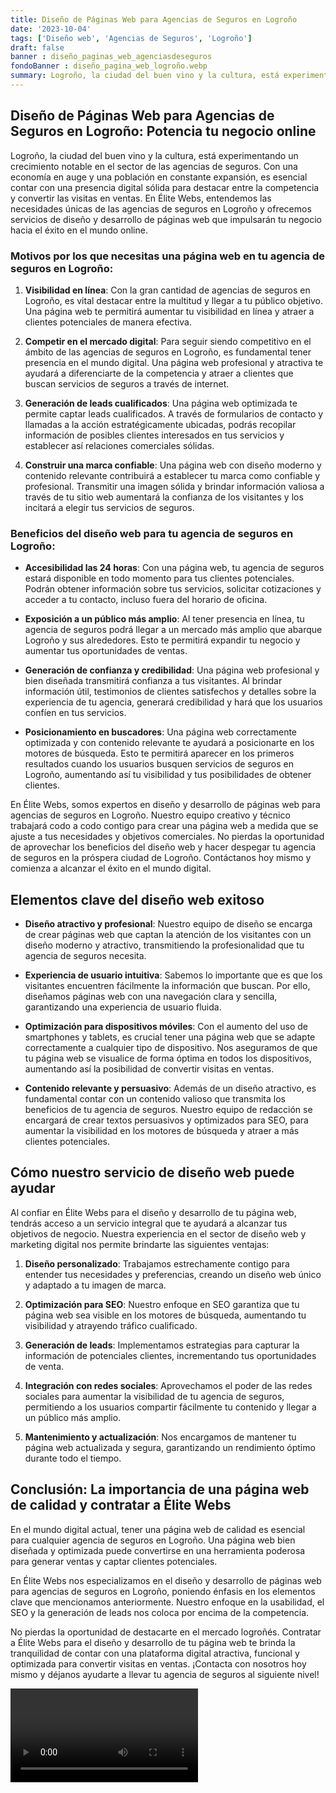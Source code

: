 ```yaml
---
title: Diseño de Páginas Web para Agencias de Seguros en Logroño
date: '2023-10-04'
tags: ['Diseño web', 'Agencias de Seguros', 'Logroño']
draft: false
banner : diseño_paginas_web_agenciasdeseguros
fondoBanner : diseño_pagina_web_logroño.webp
summary: Logroño, la ciudad del buen vino y la cultura, está experimentando un crecimiento notable en el sector de las agencias de seguros. Con una economía en auge y una población en constante expansión, es esencial contar con una presencia digital sólida para destacar entre la competencia y convertir las visitas en ventas. En Élite Webs, entendemos las necesidades únicas de las agencias de seguros en Logroño y ofrecemos servicios de diseño y desarrollo de páginas web que impulsarán tu negocio hacia el éxito en el mundo online.
---
```


## Diseño de Páginas Web para Agencias de Seguros en Logroño: Potencia tu negocio online

Logroño, la ciudad del buen vino y la cultura, está experimentando un crecimiento notable en el sector de las agencias de seguros. Con una economía en auge y una población en constante expansión, es esencial contar con una presencia digital sólida para destacar entre la competencia y convertir las visitas en ventas. En Élite Webs, entendemos las necesidades únicas de las agencias de seguros en Logroño y ofrecemos servicios de diseño y desarrollo de páginas web que impulsarán tu negocio hacia el éxito en el mundo online.

### Motivos por los que necesitas una página web en tu agencia de seguros en Logroño:
1. **Visibilidad en línea**: Con la gran cantidad de agencias de seguros en Logroño, es vital destacar entre la multitud y llegar a tu público objetivo. Una página web te permitirá aumentar tu visibilidad en línea y atraer a clientes potenciales de manera efectiva.

2. **Competir en el mercado digital**: Para seguir siendo competitivo en el ámbito de las agencias de seguros en Logroño, es fundamental tener presencia en el mundo digital. Una página web profesional y atractiva te ayudará a diferenciarte de la competencia y atraer a clientes que buscan servicios de seguros a través de internet.

3. **Generación de leads cualificados**: Una página web optimizada te permite captar leads cualificados. A través de formularios de contacto y llamadas a la acción estratégicamente ubicadas, podrás recopilar información de posibles clientes interesados en tus servicios y establecer así relaciones comerciales sólidas.

4. **Construir una marca confiable**: Una página web con diseño moderno y contenido relevante contribuirá a establecer tu marca como confiable y profesional. Transmitir una imagen sólida y brindar información valiosa a través de tu sitio web aumentará la confianza de los visitantes y los incitará a elegir tus servicios de seguros.

### Beneficios del diseño web para tu agencia de seguros en Logroño:

- **Accesibilidad las 24 horas**: Con una página web, tu agencia de seguros estará disponible en todo momento para tus clientes potenciales. Podrán obtener información sobre tus servicios, solicitar cotizaciones y acceder a tu contacto, incluso fuera del horario de oficina.

- **Exposición a un público más amplio**: Al tener presencia en línea, tu agencia de seguros podrá llegar a un mercado más amplio que abarque Logroño y sus alrededores. Esto te permitirá expandir tu negocio y aumentar tus oportunidades de ventas.

- **Generación de confianza y credibilidad**: Una página web profesional y bien diseñada transmitirá confianza a tus visitantes. Al brindar información útil, testimonios de clientes satisfechos y detalles sobre la experiencia de tu agencia, generará credibilidad y hará que los usuarios confíen en tus servicios.

- **Posicionamiento en buscadores**: Una página web correctamente optimizada y con contenido relevante te ayudará a posicionarte en los motores de búsqueda. Esto te permitirá aparecer en los primeros resultados cuando los usuarios busquen servicios de seguros en Logroño, aumentando así tu visibilidad y tus posibilidades de obtener clientes.

En Élite Webs, somos expertos en diseño y desarrollo de páginas web para agencias de seguros en Logroño. Nuestro equipo creativo y técnico trabajará codo a codo contigo para crear una página web a medida que se ajuste a tus necesidades y objetivos comerciales. No pierdas la oportunidad de aprovechar los beneficios del diseño web y hacer despegar tu agencia de seguros en la próspera ciudad de Logroño. Contáctanos hoy mismo y comienza a alcanzar el éxito en el mundo digital.

<GifSeo />

<Cta />

## Elementos clave del diseño web exitoso

- **Diseño atractivo y profesional**: Nuestro equipo de diseño se encarga de crear páginas web que captan la atención de los visitantes con un diseño moderno y atractivo, transmitiendo la profesionalidad que tu agencia de seguros necesita.

- **Experiencia de usuario intuitiva**: Sabemos lo importante que es que los visitantes encuentren fácilmente la información que buscan. Por ello, diseñamos páginas web con una navegación clara y sencilla, garantizando una experiencia de usuario fluida.

- **Optimización para dispositivos móviles**: Con el aumento del uso de smartphones y tablets, es crucial tener una página web que se adapte correctamente a cualquier tipo de dispositivo. Nos aseguramos de que tu página web se visualice de forma óptima en todos los dispositivos, aumentando así la posibilidad de convertir visitas en ventas.

- **Contenido relevante y persuasivo**: Además de un diseño atractivo, es fundamental contar con un contenido valioso que transmita los beneficios de tu agencia de seguros. Nuestro equipo de redacción se encargará de crear textos persuasivos y optimizados para SEO, para aumentar la visibilidad en los motores de búsqueda y atraer a más clientes potenciales.

## Cómo nuestro servicio de diseño web puede ayudar

Al confiar en Élite Webs para el diseño y desarrollo de tu página web, tendrás acceso a un servicio integral que te ayudará a alcanzar tus objetivos de negocio. Nuestra experiencia en el sector de diseño web y marketing digital nos permite brindarte las siguientes ventajas:

1. **Diseño personalizado**: Trabajamos estrechamente contigo para entender tus necesidades y preferencias, creando un diseño web único y adaptado a tu imagen de marca.

2. **Optimización para SEO**: Nuestro enfoque en SEO garantiza que tu página web sea visible en los motores de búsqueda, aumentando tu visibilidad y atrayendo tráfico cualificado.

3. **Generación de leads**: Implementamos estrategias para capturar la información de potenciales clientes, incrementando tus oportunidades de venta.

4. **Integración con redes sociales**: Aprovechamos el poder de las redes sociales para aumentar la visibilidad de tu agencia de seguros, permitiendo a los usuarios compartir fácilmente tu contenido y llegar a un público más amplio.

5. **Mantenimiento y actualización**: Nos encargamos de mantener tu página web actualizada y segura, garantizando un rendimiento óptimo durante todo el tiempo.

## Conclusión: La importancia de una página web de calidad y contratar a Élite Webs

En el mundo digital actual, tener una página web de calidad es esencial para cualquier agencia de seguros en Logroño. Una página web bien diseñada y optimizada puede convertirse en una herramienta poderosa para generar ventas y captar clientes potenciales.

En Élite Webs nos especializamos en el diseño y desarrollo de páginas web para agencias de seguros en Logroño, poniendo énfasis en los elementos clave que mencionamos anteriormente. Nuestro enfoque en la usabilidad, el SEO y la generación de leads nos coloca por encima de la competencia.

No pierdas la oportunidad de destacarte en el mercado logroñés. Contratar a Élite Webs para el diseño y desarrollo de tu página web te brinda la tranquilidad de contar con una plataforma digital atractiva, funcional y optimizada para convertir visitas en ventas. ¡Contacta con nosotros hoy mismo y déjanos ayudarte a llevar tu agencia de seguros al siguiente nivel!

<Video />

<CtaBot job='Agencias de Seguros' city='Logroño'/>

<Gmaps query='Logroño+españa+maps' />